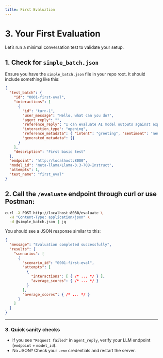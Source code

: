 ```yaml
---
title: First Evaluation
---
```


# 3. Your First Evaluation

Let’s run a minimal conversation test to validate your setup.

## 1. Check for `simple_batch.json`

Ensure you have the `simple_batch.json` file in your repo root. It should include something like this:

```json
{
  "test_batch": {
    "id": "0001-first-eval",
    "interactions": [
      {
        "id": "turn-1",
        "user_message": "Hello, what can you do?",
        "agent_reply": "",
        "reference_reply": "I can evaluate AI model outputs against expectations.",
        "interaction_type": "opening",
        "reference_metadata": { "intent": "greeting", "sentiment": "neutral" },
        "generated_metadata": {}
      }
    ],
    "description": "First basic test"
  },
  "endpoint": "http://localhost:8080",
  "model_id": "meta-llama/Llama-3.3-70B-Instruct",
  "attempts": 1,
  "test_name": "first_eval"
}
````

## 2. Call the `/evaluate` endpoint through curl or use Postman:

```bash
curl -X POST http://localhost:8080/evaluate \
  -H "Content-Type: application/json" \
  -d @simple_batch.json | jq
```

You should see a JSON response similar to this:

```json
{
  "message": "Evaluation completed successfully",
  "results": {
    "scenarios": [
      {
        "scenario_id": "0001-first-eval",
        "attempts": [
          {
            "interactions": [ { /* ... */ } ],
            "average_scores": { /* ... */ }
          }
        ],
        "average_scores": { /* ... */ }
      }
    ]
  }
}
```

---

### 3. Quick sanity checks

* If you see `"Request failed"` in `agent_reply`, verify your LLM endpoint (`endpoint` + `model_id`).
* No JSON? Check your `.env` credentials and restart the server.